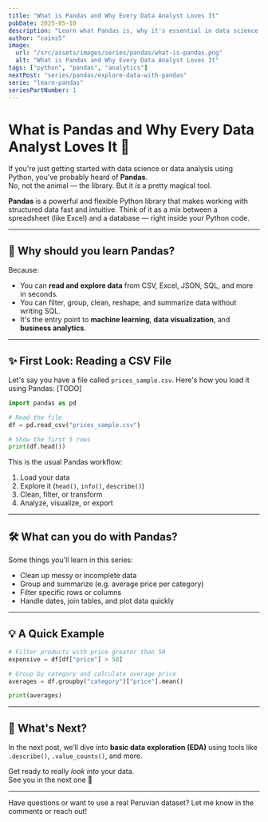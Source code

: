```yaml
---
title: "What is Pandas and Why Every Data Analyst Loves It"
pubDate: 2025-05-10
description: "Learn what Pandas is, why it's essential in data science, and how to load your first dataset with it."
author: "coins5"
image:
  url: "/src/assets/images/series/pandas/what-is-pandas.png"
  alt: "What is Pandas and Why Every Data Analyst Loves It"
tags: ["python", "pandas", "analytics"]
nextPost: "series/pandas/explore-data-with-pandas"
serie: "learn-pandas"
seriesPartNumber: 1
---
```


# What is Pandas and Why Every Data Analyst Loves It 🐼

If you're just getting started with data science or data analysis using Python, you've probably heard of **Pandas**.  
No, not the animal — the library. But it _is_ a pretty magical tool.

**Pandas** is a powerful and flexible Python library that makes working with structured data fast and intuitive. Think of it as a mix between a spreadsheet (like Excel) and a database — right inside your Python code.

---

## 🧠 Why should you learn Pandas?

Because:

- You can **read and explore data** from CSV, Excel, JSON, SQL, and more in seconds.
- You can filter, group, clean, reshape, and summarize data without writing SQL.
- It's the entry point to **machine learning**, **data visualization**, and **business analytics**.

---

## ✨ First Look: Reading a CSV File

Let's say you have a file called `prices_sample.csv`. Here's how you load it using Pandas:
[TODO]

```python
import pandas as pd

# Read the file
df = pd.read_csv("prices_sample.csv")

# Show the first 5 rows
print(df.head())
```

This is the usual Pandas workflow:

1. Load your data
2. Explore it (`head()`, `info()`, `describe()`)
3. Clean, filter, or transform
4. Analyze, visualize, or export

---

## 🛠️ What can you do with Pandas?

Some things you'll learn in this series:

- Clean up messy or incomplete data
- Group and summarize (e.g. average price per category)
- Filter specific rows or columns
- Handle dates, join tables, and plot data quickly

---

## 💡 A Quick Example

```python
# Filter products with price greater than 50
expensive = df[df["price"] > 50]

# Group by category and calculate average price
averages = df.groupby("category")["price"].mean()

print(averages)
```

---

## 🚀 What's Next?

In the next post, we’ll dive into **basic data exploration (EDA)** using tools like `.describe()`, `.value_counts()`, and more.

Get ready to really _look into_ your data.  
See you in the next one 🐼

---

Have questions or want to use a real Peruvian dataset? Let me know in the comments or reach out!
